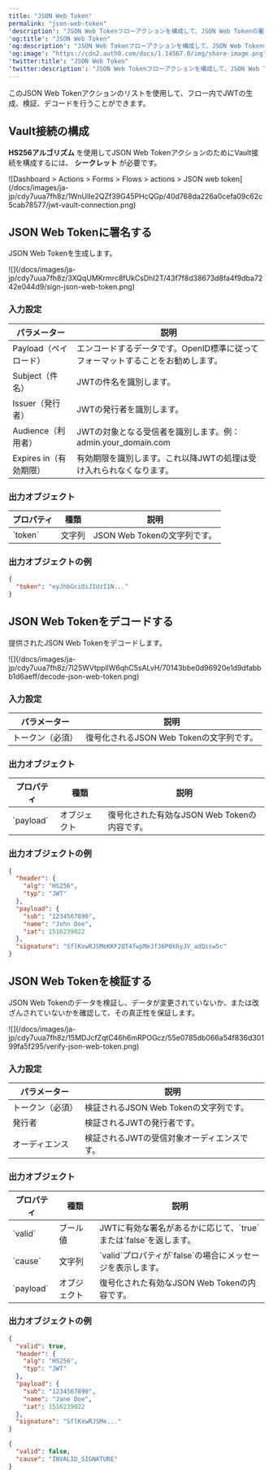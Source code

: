 ```yaml
---
title: "JSON Web Token"
permalink: "json-web-token"
'description': "JSON Web Tokenフローアクションを構成して、JSON Web Tokenの署名、検証、またはデコードを行う方法を説明します。"
'og:title': "JSON Web Token"
'og:description': "JSON Web Tokenフローアクションを構成して、JSON Web Tokenの署名、検証、またはデコードを行う方法を説明します。"
'og:image': "https://cdn2.auth0.com/docs/1.14567.0/img/share-image.png"
'twitter:title': "JSON Web Token"
'twitter:description': "JSON Web Tokenフローアクションを構成して、JSON Web Tokenの署名、検証、またはデコードを行う方法を説明します。"
---
```


この<Tooltip data-tooltip-id="react-containers-DefinitionTooltip-2" href="/docs/ja-jp/glossary?term=json-web-token" tip="JSON Web Token（JWT）: 二者間のクレームを安全に表現するために使用される標準IDトークン形式（および多くの場合、アクセストークン形式）。" cta="用語集の表示">JSON Web Token</Tooltip>アクションのリストを使用して、フロー内でJWTの生成、検証、デコードを行うことができます。

## Vault接続の構成

**HS256アルゴリズム** を使用してJSON Web TokenアクションのためにVault接続を構成するには、 **シークレット** が必要です。

<Frame>![Dashboard > Actions > Forms > Flows > actions > JSON web token](/docs/images/ja-jp/cdy7uua7fh8z/1WnUlIe2QZf39G45PHcQGp/40d768da226a0cefa09c62c5cab78577/jwt-vault-connection.png)</Frame>

## JSON Web Tokenに署名する

JSON Web Tokenを生成します。

<Frame>![](/docs/images/ja-jp/cdy7uua7fh8z/3XQqUMKrmrc8fUkCsDhI2T/43f7f8d38673d8fa4f9dba7242e044d9/sign-json-web-token.png)</Frame>

### 入力設定

<table class="table">
<thead>
<tr>
<th><b>パラメーター</b></th>
<th><b>説明</b></th>
</tr>
</thead>
<tbody>
<tr>
<td>Payload（ペイロード）</td>
<td>
              エンコードするデータです。OpenID標準に従ってフォーマットすることをお勧めします。	
          </td>
</tr>
<tr>
<td>Subject（件名）</td>
<td>
             JWTの件名を識別します。
          </td>
</tr>
<tr>
<td>Issuer（発行者）</td>
<td>
              JWTの発行者を識別します。	
          </td>
</tr>
<tr>
<td>Audience（利用者）</td>
<td>
             JWTの対象となる受信者を識別します。例：  admin.your_domain.com
          </td>
</tr>
<tr>
<td>Expires in（有効期限）</td>
<td>
             有効期限を識別します。これ以降JWTの処理は受け入れられなくなります。 
          </td>
</tr>
</tbody>
</table>

### 出力オブジェクト

<table class="table">
<thead>
<tr>
<th><b>プロパティ</b></th>
<th><b>種類</b></th>
<th><b>説明</b></th>
</tr>
</thead>
<tbody>
<tr>
<td>`token`</td>
<td>文字列</td>
<td>JSON Web Tokenの文字列です。</td>
</tr>
</tbody>
</table>

### 出力オブジェクトの例

```json lines
{
  "token": "eyJhbGciOiJIUzI1N..."
}
```

## JSON Web Tokenをデコードする

提供されたJSON Web Tokenをデコードします。

<Frame>![](/docs/images/ja-jp/cdy7uua7fh8z/7I25WVtppllW6qhC5sALvH/70143bbe0d96920e1d9dfabbb1d6aeff/decode-json-web-token.png)</Frame>

### 入力設定

<table class="table">
<thead>
<tr>
<th><b>パラメーター</b></th>
<th><b>説明</b></th>
</tr>
</thead>
<tbody>
<tr>
<td>トークン（必須）</td>
<td>復号化されるJSON Web Tokenの文字列です。	</td>
</tr>
</tbody>
</table>

### 出力オブジェクト

<table class="table">
<thead>
<tr>
<th><b>プロパティ</b></th>
<th><b>種類</b></th>
<th><b>説明</b></th>
</tr>
</thead>
<tbody>
<tr>
<td>`payload`</td>
<td>オブジェクト</td>
<td>復号化された有効なJSON Web Tokenの内容です。</td>
</tr>
</tbody>
</table>

### 出力オブジェクトの例

```json lines
{
  "header": {
    "alg": "HS256",
    "typ": "JWT"
  },
  "payload": {
    "sub": "1234567890",
    "name": "John Doe",
    "iat": 1516239022
  },
  "signature": "SflKxwRJSMeKKF2QT4fwpMeJf36POk6yJV_adQssw5c"
}
```

## JSON Web Tokenを検証する

JSON Web Tokenのデータを検証し、データが変更されていないか、または改ざんされていないかを確認して、その真正性を保証します。

<Frame>![](/docs/images/ja-jp/cdy7uua7fh8z/15MDJcfZqtC46h6mRPOGcz/55e0785db066a54f836d30199fa5f295/verify-json-web-token.png)</Frame>

### 入力設定

<table class="table">
<thead>
<tr>
<th><b>パラメーター</b></th>
<th><b>説明</b></th>
</tr>
</thead>
<tbody>
<tr>
<td>トークン（必須）</td>
<td>
              検証されるJSON Web Tokenの文字列です。
          </td>
</tr>
<tr>
<td>発行者</td>
<td>
              検証されるJWTの発行者です。
          </td>
</tr>
<tr>
<td>オーディエンス</td>
<td>
             検証されるJWTの受信対象オーディエンスです。
          </td>
</tr>
</tbody>
</table>

### 出力オブジェクト

<table class="table">
<thead>
<tr>
<th><b>プロパティ</b></th>
<th><b>種類</b></th>
<th><b>説明</b></th>
</tr>
</thead>
<tbody>
<tr>
<td>`valid`</td>
<td>ブール値</td>
<td>JWTに有効な署名があるかに応じて、`true`または`false`を返します。</td>
</tr>
<tr>
<td>`cause`</td>
<td>文字列</td>
<td>`valid`プロパティが`false`の場合にメッセージを表示します。</td>
</tr>
<tr>
<td>`payload`</td>
<td>オブジェクト</td>
<td>復号化された有効なJSON Web Tokenの内容です。</td>
</tr>
</tbody>
</table>

### 出力オブジェクトの例

```json lines
{
  "valid": true,
  "header": {
    "alg": "HS256",
    "typ": "JWT"
  },
  "payload": {
    "sub": "1234567890",
    "name": "Jane Doe",
    "iat": 1516239022
  },
  "signature": "SflKxwRJSMe..."
}
```

```json lines
{
  "valid": false,
  "cause": "INVALID_SIGNATURE"
}
```

